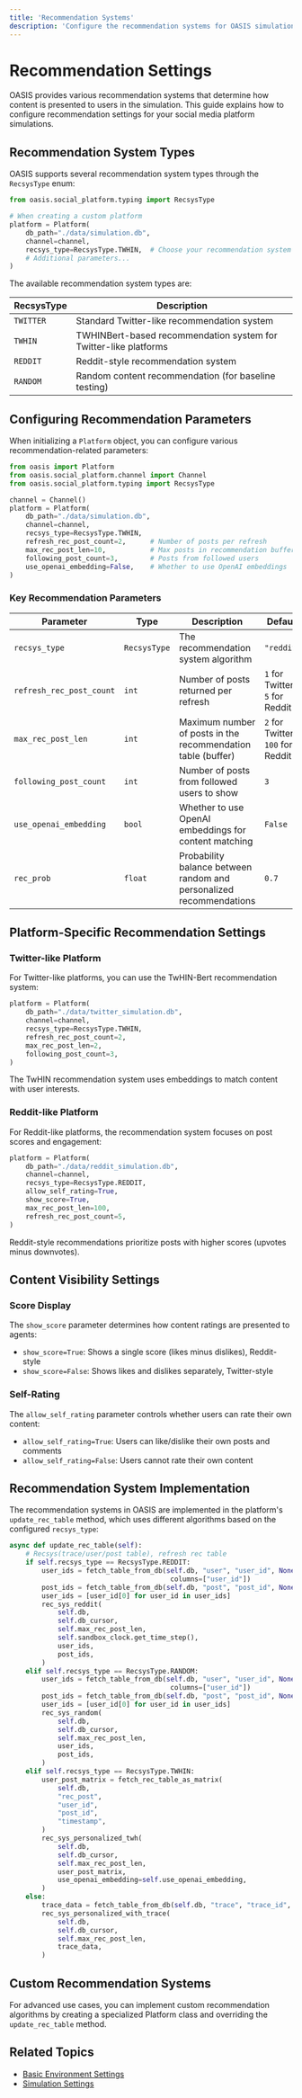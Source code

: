 ```yaml
---
title: 'Recommendation Systems'
description: 'Configure the recommendation systems for OASIS simulations'
---
```


# Recommendation Settings

OASIS provides various recommendation systems that determine how content is presented to users in the simulation. This guide explains how to configure recommendation settings for your social media platform simulations.

## Recommendation System Types

OASIS supports several recommendation system types through the `RecsysType` enum:

```python
from oasis.social_platform.typing import RecsysType

# When creating a custom platform
platform = Platform(
    db_path="./data/simulation.db",
    channel=channel,
    recsys_type=RecsysType.TWHIN,  # Choose your recommendation system
    # Additional parameters...
)
```

The available recommendation system types are:

| RecsysType | Description |
|------------|-------------|
| `TWITTER` | Standard Twitter-like recommendation system |
| `TWHIN` | TWHINBert-based recommendation system for Twitter-like platforms |
| `REDDIT` | Reddit-style recommendation system |
| `RANDOM` | Random content recommendation (for baseline testing) |

## Configuring Recommendation Parameters

When initializing a `Platform` object, you can configure various recommendation-related parameters:

```python
from oasis import Platform
from oasis.social_platform.channel import Channel
from oasis.social_platform.typing import RecsysType

channel = Channel()
platform = Platform(
    db_path="./data/simulation.db",
    channel=channel,
    recsys_type=RecsysType.TWHIN,
    refresh_rec_post_count=2,      # Number of posts per refresh
    max_rec_post_len=10,           # Max posts in recommendation buffer
    following_post_count=3,        # Posts from followed users
    use_openai_embedding=False,    # Whether to use OpenAI embeddings
)
```

### Key Recommendation Parameters

| Parameter | Type | Description | Default |
|-----------|------|-------------|---------|
| `recsys_type` | `RecsysType` | The recommendation system algorithm | `"reddit"` |
| `refresh_rec_post_count` | `int` | Number of posts returned per refresh | `1` for Twitter, `5` for Reddit |
| `max_rec_post_len` | `int` | Maximum number of posts in the recommendation table (buffer) | `2` for Twitter, `100` for Reddit |
| `following_post_count` | `int` | Number of posts from followed users to show | `3` |
| `use_openai_embedding` | `bool` | Whether to use OpenAI embeddings for content matching | `False` |
| `rec_prob` | `float` | Probability balance between random and personalized recommendations | `0.7` |

## Platform-Specific Recommendation Settings

### Twitter-like Platform

For Twitter-like platforms, you can use the TwHIN-Bert recommendation system:

```python
platform = Platform(
    db_path="./data/twitter_simulation.db",
    channel=channel,
    recsys_type=RecsysType.TWHIN,
    refresh_rec_post_count=2,
    max_rec_post_len=2,
    following_post_count=3,
)
```

The TwHIN recommendation system uses embeddings to match content with user interests.

### Reddit-like Platform

For Reddit-like platforms, the recommendation system focuses on post scores and engagement:

```python
platform = Platform(
    db_path="./data/reddit_simulation.db",
    channel=channel,
    recsys_type=RecsysType.REDDIT,
    allow_self_rating=True,
    show_score=True,
    max_rec_post_len=100,
    refresh_rec_post_count=5,
)
```

Reddit-style recommendations prioritize posts with higher scores (upvotes minus downvotes).

## Content Visibility Settings

### Score Display

The `show_score` parameter determines how content ratings are presented to agents:

- `show_score=True`: Shows a single score (likes minus dislikes), Reddit-style
- `show_score=False`: Shows likes and dislikes separately, Twitter-style

### Self-Rating

The `allow_self_rating` parameter controls whether users can rate their own content:

- `allow_self_rating=True`: Users can like/dislike their own posts and comments
- `allow_self_rating=False`: Users cannot rate their own content

## Recommendation System Implementation

The recommendation systems in OASIS are implemented in the platform's `update_rec_table` method, which uses different algorithms based on the configured `recsys_type`:

```python
async def update_rec_table(self):
    # Recsys(trace/user/post table), refresh rec table
    if self.recsys_type == RecsysType.REDDIT:
        user_ids = fetch_table_from_db(self.db, "user", "user_id", None,
                                        columns=["user_id"])
        post_ids = fetch_table_from_db(self.db, "post", "post_id", None)
        user_ids = [user_id[0] for user_id in user_ids]
        rec_sys_reddit(
            self.db,
            self.db_cursor,
            self.max_rec_post_len,
            self.sandbox_clock.get_time_step(),
            user_ids,
            post_ids,
        )
    elif self.recsys_type == RecsysType.RANDOM:
        user_ids = fetch_table_from_db(self.db, "user", "user_id", None, 
                                        columns=["user_id"])
        post_ids = fetch_table_from_db(self.db, "post", "post_id", None)
        user_ids = [user_id[0] for user_id in user_ids]
        rec_sys_random(
            self.db,
            self.db_cursor,
            self.max_rec_post_len,
            user_ids,
            post_ids,
        )
    elif self.recsys_type == RecsysType.TWHIN:
        user_post_matrix = fetch_rec_table_as_matrix(
            self.db,
            "rec_post",
            "user_id",
            "post_id",
            "timestamp",
        )
        rec_sys_personalized_twh(
            self.db,
            self.db_cursor,
            self.max_rec_post_len,
            user_post_matrix,
            use_openai_embedding=self.use_openai_embedding,
        )
    else:
        trace_data = fetch_table_from_db(self.db, "trace", "trace_id", None)
        rec_sys_personalized_with_trace(
            self.db,
            self.db_cursor,
            self.max_rec_post_len,
            trace_data,
        )
```

## Custom Recommendation Systems

For advanced use cases, you can implement custom recommendation algorithms by creating a specialized Platform class and overriding the `update_rec_table` method.

## Related Topics

- [Basic Environment Settings](/environment_settings/basic_settings)
- [Simulation Settings](/environment_settings/simulation_settings) 